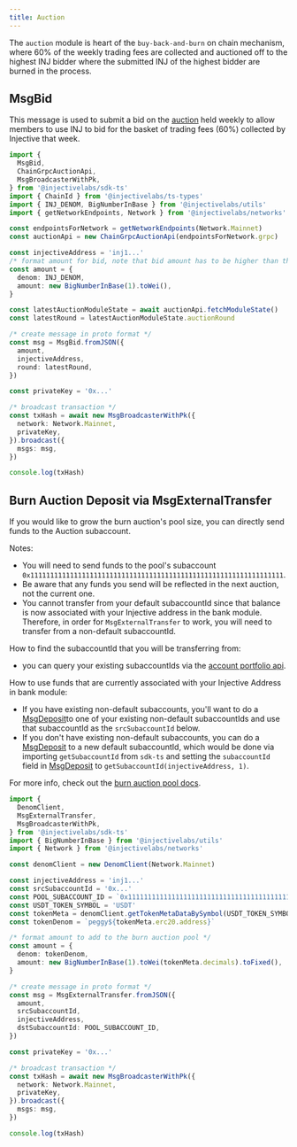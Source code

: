 ```yaml
---
title: Auction
---
```


The `auction` module is heart of the `buy-back-and-burn` on chain mechanism, where 60% of the weekly trading fees are collected and auctioned off to the highest INJ bidder where the submitted INJ of the highest bidder are burned in the process.

## MsgBid

This message is used to submit a bid on the [auction](https://hub.injective.network/auction/) held weekly to allow members to use INJ to bid for the basket of trading fees (60%) collected by Injective that week.

```ts
import {
  MsgBid,
  ChainGrpcAuctionApi,
  MsgBroadcasterWithPk,
} from '@injectivelabs/sdk-ts'
import { ChainId } from '@injectivelabs/ts-types'
import { INJ_DENOM, BigNumberInBase } from '@injectivelabs/utils'
import { getNetworkEndpoints, Network } from '@injectivelabs/networks'

const endpointsForNetwork = getNetworkEndpoints(Network.Mainnet)
const auctionApi = new ChainGrpcAuctionApi(endpointsForNetwork.grpc)

const injectiveAddress = 'inj1...'
/* format amount for bid, note that bid amount has to be higher than the current highest bid */
const amount = {
  denom: INJ_DENOM,
  amount: new BigNumberInBase(1).toWei(),
}

const latestAuctionModuleState = await auctionApi.fetchModuleState()
const latestRound = latestAuctionModuleState.auctionRound

/* create message in proto format */
const msg = MsgBid.fromJSON({
  amount,
  injectiveAddress,
  round: latestRound,
})

const privateKey = '0x...'

/* broadcast transaction */
const txHash = await new MsgBroadcasterWithPk({
  network: Network.Mainnet,
  privateKey,
}).broadcast({
  msgs: msg,
})

console.log(txHash)
```

## Burn Auction Deposit via MsgExternalTransfer

If you would like to grow the burn auction's pool size, you can directly send funds to the Auction subaccount.

Notes:

- You will need to send funds to the pool's subaccount `0x1111111111111111111111111111111111111111111111111111111111111111`.
- Be aware that any funds you send will be reflected in the next auction, not the current one.
- You cannot transfer from your default subaccountId since that balance is now associated with your Injective address in the bank module. Therefore, in order for `MsgExternalTransfer` to work, you will need to transfer from a non-default subaccountId.

How to find the subaccountId that you will be transferring from:

- you can query your existing subaccountIds via the [account portfolio api](../query-indexer/portfolio/).

How to use funds that are currently associated with your Injective Address in bank module:

- If you have existing non-default subaccounts, you'll want to do a [MsgDeposit](./exchange/#msgdeposit)to one of your existing non-default subaccountIds and use that subaccountId as the `srcSubaccountId` below.
- If you don't have existing non-default subaccounts, you can do a [MsgDeposit](./exchange/#msgdeposit) to a new default subaccountId, which would be done via importing `getSubaccountId` from `sdk-ts` and setting the `subaccountId` field in [MsgDeposit](./exchange/#msgdeposit) to `getSubaccountId(injectiveAddress, 1)`.

For more info, check out the [burn auction pool docs](https://docs.injective.network/developers/modules/injective/auction).

```ts
import {
  DenomClient,
  MsgExternalTransfer,
  MsgBroadcasterWithPk,
} from '@injectivelabs/sdk-ts'
import { BigNumberInBase } from '@injectivelabs/utils'
import { Network } from '@injectivelabs/networks'

const denomClient = new DenomClient(Network.Mainnet)

const injectiveAddress = 'inj1...'
const srcSubaccountId = '0x...'
const POOL_SUBACCOUNT_ID = `0x1111111111111111111111111111111111111111111111111111111111111111`
const USDT_TOKEN_SYMBOL = 'USDT'
const tokenMeta = denomClient.getTokenMetaDataBySymbol(USDT_TOKEN_SYMBOL)
const tokenDenom = `peggy${tokenMeta.erc20.address}`

/* format amount to add to the burn auction pool */
const amount = {
  denom: tokenDenom,
  amount: new BigNumberInBase(1).toWei(tokenMeta.decimals).toFixed(),
}

/* create message in proto format */
const msg = MsgExternalTransfer.fromJSON({
  amount,
  srcSubaccountId,
  injectiveAddress,
  dstSubaccountId: POOL_SUBACCOUNT_ID,
})

const privateKey = '0x...'

/* broadcast transaction */
const txHash = await new MsgBroadcasterWithPk({
  network: Network.Mainnet,
  privateKey,
}).broadcast({
  msgs: msg,
})

console.log(txHash)
```
